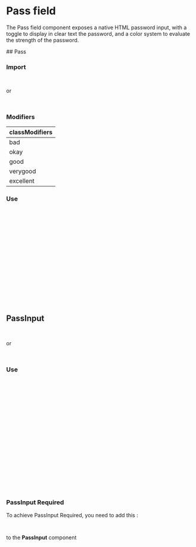 
# Pass field

The Pass field component exposes a native HTML password input, with a toggle to display in clear text the password, and a color system to evaluate the strength of the password.

<Meta of={PassStories} />
## Pass

<Canvas of={PassStories.PassStory} />
<Controls of={PassStories.PassStory} />

### Import

```ts
import { Pass } from "@axa-fr/design-system/slash";
```

or

```javascript
import { Pass } from "@axa-fr/design-system/client";
```

### Modifiers

<table>
  <thead>
    <tr>
      <th>classModifiers</th>
    </tr>
  </thead>
  <tbody>
    <tr>
      <td>bad</td>
    </tr>
    <tr>
      <td>okay</td>
    </tr>
    <tr>
      <td>good</td>
    </tr>
    <tr>
      <td>verygood</td>
    </tr>
    <tr>
      <td>excellent</td>
    </tr>
  </tbody>
</table>

### Use

```typescript
const PassInput = () => (
  <form className="af-form" name="myform">
    <Pass
      id="uniqueid"
      classModifier="good"
      onChange={(e) => {
        console.log(e);
      }}
      onToggleType={() => {
        console.log('your function');
      }}
      name="password"
      type="password"
      value="your value"
    />
  </form>
);
```

## PassInput

<Canvas of={PassInputStories.PassInputStory} />
<Controls of={PassInputStories.PassInputStory} />

```typescript
import { NumberInput } from "@axa-fr/design-system/slash";
```

or

```typescript
import { NumberInput } from "@axa-fr/design-system/client";
```

### Use

```javascript
const PassInputReturn = () => (
  <form className="af-form" name="myform">
    <PassInput
      id="uniqueid"
      name="password"
      value=""
      label="Password"
      onChange={(e) => {
        console.log(e);
      }}
      onToggleType={() => console.log("onToggle")}
      helpMessage="8 characters minimum"
    >
      <Help mode={PopoverModes.click} placement={PopoverPlacements.right}>
        Choose a password
      </Help>
    </PassInput>
  </form>
);
export default PassInputReturn;
```

### PassInput Required

To achieve PassInput Required, you need to add this :

```javascript
classModifier = "required";
```

to the **PassInput** component
